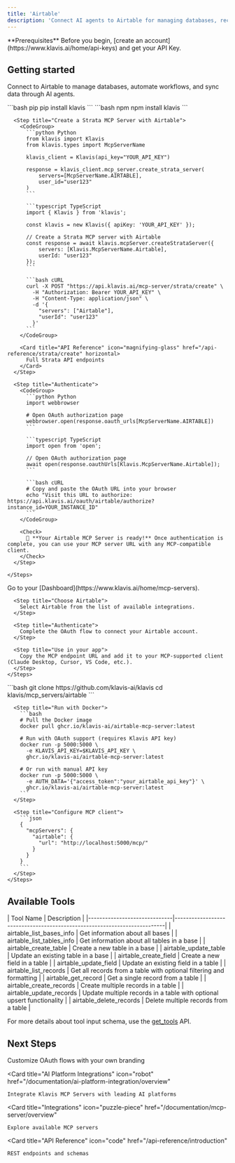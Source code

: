 ```yaml
---
title: 'Airtable'
description: 'Connect AI agents to Airtable for managing databases, records, and workflows'
---
```


<Info>
  **Prerequisites**
  Before you begin, [create an account](https://www.klavis.ai/home/api-keys) and get your API Key.
</Info>

## Getting started

Connect to Airtable to manage databases, automate workflows, and sync data through AI agents.

<Tabs>
  <Tab title="API">
    <Steps>
      <Step title="Install the SDKs (optional)">
        <CodeGroup>
          ```bash pip
          pip install klavis
          ```
          ```bash npm
          npm install klavis
          ```
        </CodeGroup>
      </Step>
      
      <Step title="Create a Strata MCP Server with Airtable">
        <CodeGroup>
          ```python Python
          from klavis import Klavis
          from klavis.types import McpServerName
          
          klavis_client = Klavis(api_key="YOUR_API_KEY")
          
          response = klavis_client.mcp_server.create_strata_server(
              servers=[McpServerName.AIRTABLE],
              user_id="user123"
          )
          ```
          
          ```typescript TypeScript
          import { Klavis } from 'klavis';
          
          const klavis = new Klavis({ apiKey: 'YOUR_API_KEY' });
          
          // Create a Strata MCP server with Airtable
          const response = await klavis.mcpServer.createStrataServer({
              servers: [Klavis.McpServerName.Airtable],
              userId: "user123"
          });
          ```
          
          ```bash cURL
          curl -X POST "https://api.klavis.ai/mcp-server/strata/create" \
            -H "Authorization: Bearer YOUR_API_KEY" \
            -H "Content-Type: application/json" \
            -d '{
              "servers": ["Airtable"],
              "userId": "user123"
            }'
          ```
        </CodeGroup>

        <Card title="API Reference" icon="magnifying-glass" href="/api-reference/strata/create" horizontal>
          Full Strata API endpoints
        </Card>
      </Step>
      
      <Step title="Authenticate">
        <CodeGroup>
          ```python Python
          import webbrowser
          
          # Open OAuth authorization page
          webbrowser.open(response.oauth_urls[McpServerName.AIRTABLE])
          ```
          
          ```typescript TypeScript
          import open from 'open';
          
          // Open OAuth authorization page
          await open(response.oauthUrls[Klavis.McpServerName.Airtable]);
          ```
          
          ```bash cURL
          # Copy and paste the OAuth URL into your browser
          echo "Visit this URL to authorize: https://api.klavis.ai/oauth/airtable/authorize?instance_id=YOUR_INSTANCE_ID"
          ```
        </CodeGroup>
        
        <Check>
          🎉 **Your Airtable MCP Server is ready!** Once authentication is complete, you can use your MCP server URL with any MCP-compatible client.
        </Check>
      </Step>
      
    </Steps>
  </Tab>
  
  <Tab title="UI">
    <Steps>
      <Step title="Open Dashboard">
        Go to your [Dashboard](https://www.klavis.ai/home/mcp-servers).
      </Step>
      
      <Step title="Choose Airtable">
        Select Airtable from the list of available integrations.
      </Step>
      
      <Step title="Authenticate">
        Complete the OAuth flow to connect your Airtable account.
      </Step>
      
      <Step title="Use in your app">
        Copy the MCP endpoint URL and add it to your MCP-supported client (Claude Desktop, Cursor, VS Code, etc.).
      </Step>
    </Steps>
  </Tab>
  
  <Tab title="Open Source">
    <Steps>
      <Step title="Clone repository (for developers to build from source)">
        ```bash
        git clone https://github.com/klavis-ai/klavis
        cd klavis/mcp_servers/airtable
        ```
      </Step>
      
      <Step title="Run with Docker">
        ```bash
        # Pull the Docker image
        docker pull ghcr.io/klavis-ai/airtable-mcp-server:latest
        
        # Run with OAuth support (requires Klavis API key)
        docker run -p 5000:5000 \
          -e KLAVIS_API_KEY=$KLAVIS_API_KEY \
          ghcr.io/klavis-ai/airtable-mcp-server:latest
        
        # Or run with manual API key
        docker run -p 5000:5000 \
          -e AUTH_DATA='{"access_token":"your_airtable_api_key"}' \
          ghcr.io/klavis-ai/airtable-mcp-server:latest
        ```
      </Step>
      
      <Step title="Configure MCP client">
        ```json
        {
          "mcpServers": {
            "airtable": {
              "url": "http://localhost:5000/mcp/"
            }
          }
        }
        ```
      </Step>
    </Steps>
  </Tab>
</Tabs>

## Available Tools

<Accordion title="Tools Information">
| Tool Name                    | Description                                                              |
|------------------------------|--------------------------------------------------------------------------|
| airtable_list_bases_info | Get information about all bases |
| airtable_list_tables_info | Get information about all tables in a base |
| airtable_create_table | Create a new table in a base |
| airtable_update_table | Update an existing table in a base |
| airtable_create_field | Create a new field in a table |
| airtable_update_field | Update an existing field in a table |
| airtable_list_records | Get all records from a table with optional filtering and formatting |
| airtable_get_record | Get a single record from a table |
| airtable_create_records | Create multiple records in a table |
| airtable_update_records | Update multiple records in a table with optional upsert functionality |
| airtable_delete_records | Delete multiple records from a table |
</Accordion>

<Note>For more details about tool input schema, use the [get_tools](https://docs.klavis.ai/api-reference/mcp-server/get-tools) API.</Note>

## Next Steps

<CardGroup>
  <Card
    title="White-label Authentication"
    icon="palette"
    href="/documentation/auth/white-label"
  >
    Customize OAuth flows with your own branding
  </Card>
  
  <Card
    title="AI Platform Integrations"
    icon="robot"
    href="/documentation/ai-platform-integration/overview"
  >
    Integrate Klavis MCP Servers with leading AI platforms
  </Card>
  
  <Card
    title="Integrations"
    icon="puzzle-piece"
    href="/documentation/mcp-server/overview"
  >
    Explore available MCP servers
  </Card>
  
  <Card
    title="API Reference"
    icon="code"
    href="/api-reference/introduction"
  >
    REST endpoints and schemas
  </Card>
</CardGroup>